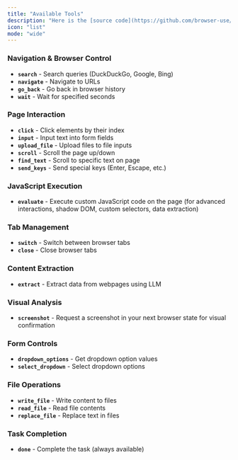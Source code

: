 ---
title: "Available Tools"
description: "Here is the [source code](https://github.com/browser-use/browser-use/blob/main/browser_use/tools/service.py) for the default tools:"
icon: "list"
mode: "wide"
---




### Navigation & Browser Control
- **`search`** - Search queries (DuckDuckGo, Google, Bing)
- **`navigate`** - Navigate to URLs
- **`go_back`** - Go back in browser history
- **`wait`** - Wait for specified seconds

### Page Interaction
- **`click`** - Click elements by their index
- **`input`** - Input text into form fields
- **`upload_file`** - Upload files to file inputs
- **`scroll`** - Scroll the page up/down
- **`find_text`** - Scroll to specific text on page
- **`send_keys`** - Send special keys (Enter, Escape, etc.)

### JavaScript Execution
- **`evaluate`** - Execute custom JavaScript code on the page (for advanced interactions, shadow DOM, custom selectors, data extraction)

### Tab Management
- **`switch`** - Switch between browser tabs
- **`close`** - Close browser tabs

### Content Extraction
- **`extract`** - Extract data from webpages using LLM

### Visual Analysis
- **`screenshot`** - Request a screenshot in your next browser state for visual confirmation

### Form Controls
- **`dropdown_options`** - Get dropdown option values
- **`select_dropdown`** - Select dropdown options

### File Operations
- **`write_file`** - Write content to files
- **`read_file`** - Read file contents
- **`replace_file`** - Replace text in files

### Task Completion
- **`done`** - Complete the task (always available)

